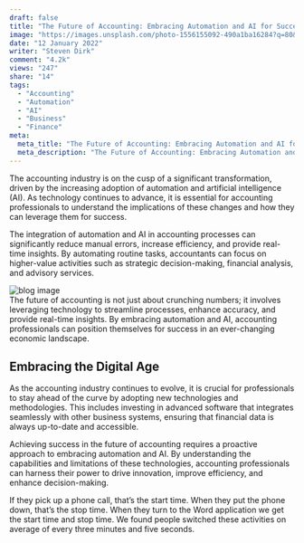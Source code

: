 ---
draft: false
title: "The Future of Accounting: Embracing Automation and AI for Success"
image: "https://images.unsplash.com/photo-1556155092-490a1ba16284?q=80&w=3540&auto=format&fit=crop&ixlib=rb-4.0.3&ixid=M3wxMjA3fDB8MHxwaG90by1wYWdlfHx8fGVufDB8fHx8fA%3D%3D"
date: "12 January 2022"
writer: "Steven Dirk"
comment: "4.2k"
views: "247"
share: "14"
tags:
  - "Accounting"
  - "Automation"
  - "AI"
  - "Business"
  - "Finance"
meta:
  meta_title: "The Future of Accounting: Embracing Automation and AI for Success"
  meta_description: "The Future of Accounting: Embracing Automation and AI for Success description"
---
The accounting industry is on the cusp of a significant transformation, driven by the increasing adoption of automation and artificial intelligence (AI). As technology continues to advance, it is essential for accounting professionals to understand the implications of these changes and how they can leverage them for success.

<Quote text="The future of accounting lies in embracing automation and AI." author="Accounting Expert" />

The integration of automation and AI in accounting processes can significantly reduce manual errors, increase efficiency, and provide real-time insights. By automating routine tasks, accountants can focus on higher-value activities such as strategic decision-making, financial analysis, and advisory services.

<Div className="grid grid-cols-1 xl:grid-cols-[430px_auto] 2xl:grid-cols-[520px_auto] gap-[30px] lg:gap-[60px] mt-[8px] lg:mt-[37px] mb-[31px] lg:mb-[58px]">
  <img src="/assets/imgs/blog/details/details-img1.png" className="rounded-theme" alt="blog image" />
  <Div>
    The future of accounting is not just about crunching numbers; it involves leveraging technology to streamline processes, enhance accuracy, and provide real-time insights. By embracing automation and AI, accounting professionals can position themselves for success in an ever-changing economic landscape.
  </Div>
</Div>

<H2>Embracing the Digital Age</H2>

As the accounting industry continues to evolve, it is crucial for professionals to stay ahead of the curve by adopting new technologies and methodologies. This includes investing in advanced software that integrates seamlessly with other business systems, ensuring that financial data is always up-to-date and accessible.

Achieving success in the future of accounting requires a proactive approach to embracing automation and AI. By understanding the capabilities and limitations of these technologies, accounting professionals can harness their power to drive innovation, improve efficiency, and enhance decision-making.

If they pick up a phone call, that’s the start time. When they put the phone down, that’s the stop time. When they turn to the Word application we get the start time and stop time. We found people switched these activities on average of every three minutes and five seconds.